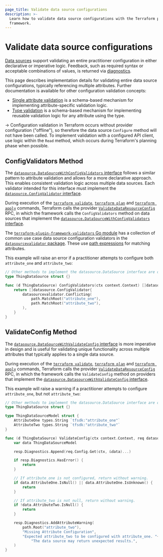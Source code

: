 ```yaml
---
page_title: Validate data source configurations
description: >-
  Learn how to validate data source configurations with the Terraform plugin
  framework.
---
```


# Validate data source configurations

[Data sources](/terraform/plugin/framework/data-sources) support validating an entire practitioner configuration in either declarative or imperative logic. Feedback, such as required syntax or acceptable combinations of values, is returned via [diagnostics](/terraform/plugin/framework/diagnostics).

This page describes implementation details for validating entire data source configurations, typically referencing multiple attributes. Further documentation is available for other configuration validation concepts:

- [Single attribute validation](/terraform/plugin/framework/validation#attribute-validation) is a schema-based mechanism for implementing attribute-specific validation logic.
- [Type validation](/terraform/plugin/framework/validation#type-validation) is a schema-based mechanism for implementing reusable validation logic for any attribute using the type.

-> Configuration validation in Terraform occurs without provider configuration ("offline"), so therefore the data source `Configure` method will not have been called. To implement validation with a configured API client, use logic within the `Read` method, which occurs during Terraform's planning phase when possible.

## ConfigValidators Method

The [`datasource.DataSourceWithConfigValidators` interface](https://pkg.go.dev/github.com/hashicorp/terraform-plugin-framework/datasource#DataSourceWithConfigValidators) follows a similar pattern to attribute validation and allows for a more declarative approach. This enables consistent validation logic across multiple data sources. Each validator intended for this interface must implement the [`datasource.ConfigValidator` interface](https://pkg.go.dev/github.com/hashicorp/terraform-plugin-framework/datasource#ConfigValidator).

During execution of the [`terraform validate`](/terraform/cli/commands/validate), [`terraform plan`](/terraform/cli/commands/plan) and [`terraform apply`](/terraform/cli/commands/apply) commands, Terraform calls the provider [`ValidateDataResourceConfig`](/terraform/plugin/framework/internals/rpcs#validatedataresourceconfig-rpc) RPC, in which the framework calls the `ConfigValidators` method on data sources that implement the [`datasource.DataSourceWithConfigValidators` interface](https://pkg.go.dev/github.com/hashicorp/terraform-plugin-framework/datasource#DataSourceWithConfigValidators).

The [`terraform-plugin-framework-validators` Go module](https://pkg.go.dev/github.com/hashicorp/terraform-plugin-framework-validators) has a collection of common use case data source configuration validators in the [`datasourcevalidator` package](https://pkg.go.dev/github.com/hashicorp/terraform-plugin-framework-validators/datasourcevalidator). These use [path expressions](/terraform/plugin/framework/path-expressions) for matching attributes.

This example will raise an error if a practitioner attempts to configure both `attribute_one` and `attribute_two`:

```go
// Other methods to implement the datasource.DataSource interface are omitted for brevity
type ThingDataSource struct {}

func (d ThingDataSource) ConfigValidators(ctx context.Context) []datasource.ConfigValidator {
    return []datasource.ConfigValidator{
        datasourcevalidator.Conflicting(
            path.MatchRoot("attribute_one"),
            path.MatchRoot("attribute_two"),
        ),
    }
}
```

## ValidateConfig Method

The [`datasource.DataSourceWithValidateConfig` interface](https://pkg.go.dev/github.com/hashicorp/terraform-plugin-framework/datasource#DataSourceWithValidateConfig) is more imperative in design and is useful for validating unique functionality across multiple attributes that typically applies to a single data source.

During execution of the [`terraform validate`](/terraform/cli/commands/validate), [`terraform plan`](/terraform/cli/commands/plan) and [`terraform apply`](/terraform/cli/commands/apply) commands, Terraform calls the provider [`ValidateDataResourceConfig`](/terraform/plugin/framework/internals/rpcs#validatedataresourceconfig-rpc) RPC, in which the framework calls the `ValidateConfig` method on providers that implement the [`datasource.DatasourceWithValidateConfig` interface](https://pkg.go.dev/github.com/hashicorp/terraform-plugin-framework/datasource#DataSourceWithValidateConfig).

This example will raise a warning if a practitioner attempts to configure `attribute_one`, but not `attribute_two`:

```go
// Other methods to implement the datasource.DataSource interface are omitted for brevity
type ThingDataSource struct {}

type ThingDataSourceModel struct {
    AttributeOne types.String `tfsdk:"attribute_one"`
    AttributeTwo types.String `tfsdk:"attribute_two"`
}

func (d ThingDataSource) ValidateConfig(ctx context.Context, req datasource.ValidateConfigRequest, resp *datasource.ValidateConfigResponse) {
    var data ThingDataSourceModel

    resp.Diagnostics.Append(req.Config.Get(ctx, &data)...)

    if resp.Diagnostics.HasError() {
        return
    }

    // If attribute_one is not configured, return without warning.
    if data.AttributeOne.IsNull() || data.AttributeOne.IsUnknown() {
        return
    }

    // If attribute_two is not null, return without warning.
    if !data.AttributeTwo.IsNull() {
        return
    }

    resp.Diagnostics.AddAttributeWarning(
        path.Root("attribute_two"),
        "Missing Attribute Configuration",
        "Expected attribute_two to be configured with attribute_one. "+
            "The data source may return unexpected results.",
    )
}
```
